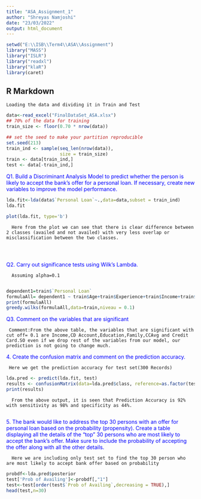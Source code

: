 ```yaml
---
title: "ASA_Assignment_1"
author: "Shreyas Namjoshi"
date: "23/03/2022"
output: html_document
---
```


```r
setwd("E:\\ISB\\Term4\\ASA\\Assignment")
library("MASS")
library("ISLR")
library("readxl")
library("klaR")
library(caret)

```

## R Markdown

    Loading the data and dividing it in Train and Test

```r
data<-read_excel("FinalDataSet_ASA.xlsx")
## 70% of the data for training
train_size <- floor(0.70 * nrow(data))

## set the seed to make your partition reproducible
set.seed(213)
train_ind <- sample(seq_len(nrow(data)), 
                    size = train_size)
train <- data[train_ind,]
test <- data[-train_ind,]
```
  
<span style="color: blue;">Q1.  Build a Discriminant Analysis Model to predict whether the person is likely to 
accept the bank’s offer for a personal loan. If necessary, create new variables to 
improve the model performance.</span>

```r
lda.fit<-lda(data$`Personal Loan`~.,data=data,subset = train_ind)
lda.fit

plot(lda.fit, type='b')


```
    
      Here from the plot we can see that there is clear difference between 2 classes (availed and not availed) with very less overlap or misclassification between the two classes.
      
      
      
<span style="color: blue;">Q2.  Carry out significance tests using Wilk’s Lambda.</span>
      

      Assuming alpha=0.1
      
```r
dependent1=train$`Personal Loan`
formulaAll= dependent1 ~ train$Age+train$Experience+train$Income+train$`ZIP Code`+train$Family+train$CCAvg+train$Education+train$Mortgage+train$`Securities Account`+train$`CD Account`+train$Online+train$CreditCard
print(formulaAll)
greedy.wilks(formulaAll,data=train,niveau = 0.1) 

```
     
<span style="color: blue;">Q3.  Comment on the variables that are significant</span>
     
     Comment:From the above table, the variables that are significant with cut off= 0.1 are Income,CD Account,Education,Family,CCAvg and Credit Card.SO even if we drop rest of the variables from our model, our prediction is not going to change much.

     
<span style="color: blue;">4.  Create the confusion matrix and comment on the prediction accuracy.</span>
     
     Here we get the prediction accuracy for test set(300 Records)
```r
lda.pred <- predict(lda.fit, test)
results <- confusionMatrix(data=lda.pred$class, reference=as.factor(test$`Personal Loan`))
print(results)
```
      
      From the above output, it is seen that Prediction Accuracy is 92% with sensitivity as 98% and specificity as 44%.
      
<span style="color: blue;">5. The bank would like to address the top 30 persons with an offer for personal loan 
based on the probability (propensity). Create a table displaying all the details of the 
“top” 30 persons who are most likely to accept the bank’s offer. Make sure to 
include the probability of accepting the offer along with all the other details.</span>
      
      
      Here we are including only test set to find the top 30 person who are most likely to accept bank offer based on probability
```r
probdf<-lda.pred$posterior
test['Prob of Availing']<-probdf[,"1"]
test<-test[order(test$`Prob of Availing`,decreasing = TRUE),]
head(test,n=30)
```
      


     
     